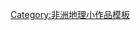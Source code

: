 {{asbox
| image     = Flag-map of Libya.svg
| pix       = 30
| subject   = [[利比亞]]地理 
| qualifier = 
| category  = 利比亞地理小作品
| tempsort  = 
| name      = Template:Libya-geo-stub
}}<noinclude>
[[Category:非洲地理小作品模板]]
</noinclude>